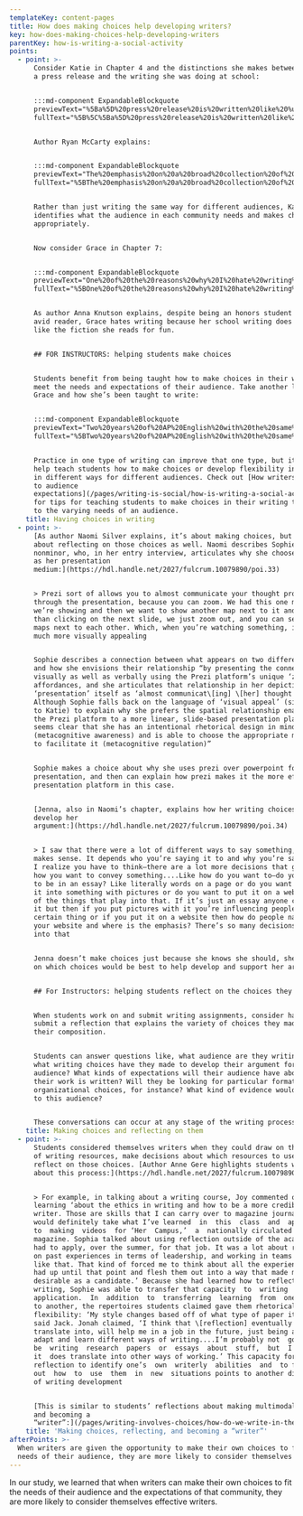 ```yaml
---
templateKey: content-pages
title: How does making choices help developing writers?
key: how-does-making-choices-help-developing-writers
parentKey: how-is-writing-a-social-activity
points:
  - point: >-
      Consider Katie in Chapter 4 and the distinctions she makes between writing
      a press release and the writing she was doing at school:


      :::md-component ExpandableBlockquote
      previewText="%5Ba%5D%20press%20release%20is%20written%20like%20%u2026"
      fullText="%5B%5C%5Ba%5D%20press%20release%20is%20written%20like%20a%20newspaper%20article.%20You%20have%20to%20lead%20with%20the%20most%20important%20thing%2C%20and%20then%20you%20give%20the%20background%20information%20later%20on.%20Whereas%2C%20in%20college%20I%u2019d%20been%20writing%2C%20have%20the%20background%20information%20at%20the%20top%20and%20then%20get%20more%20and%20more%20specific%20or%20get%20to%20your%20point%20at%20the%20bottom%5D%28https%3A//hdl.handle.net/2027/fulcrum.10079890/poi.27%29"


      Author Ryan McCarty explains: 


      :::md-component ExpandableBlockquote
      previewText="The%20emphasis%20on%20a%20broad%20collection%20of%20writing%20experiences%20..."
      fullText="%5BThe%20emphasis%20on%20a%20broad%20collection%20of%20writing%20experiences%20is%20noteworthy%2C%20illustrating%20that%2C%20for%20Katie%2C%20the%20writer%20she%20has%20become%20is%20one%20who%20can%20effectively%20distinguish%20between%20exigencies%20of%20particular%20contexts%2C%20drawing%20on%20the%20appropriate%20resources%20in%20her%20writing%20repertoire.%20%5D%28https%3A//hdl.handle.net/2027/fulcrum.10079890/poi.27%29"


      Rather than just writing the same way for different audiences, Katie
      identifies what the audience in each community needs and makes choices
      appropriately.


      Now consider Grace in Chapter 7:


      :::md-component ExpandableBlockquote
      previewText="One%20of%20the%20reasons%20why%20I%20hate%20writing%20is%20because%20%u2026"
      fullText="%5BOne%20of%20the%20reasons%20why%20I%20hate%20writing%20is%20because%20I%u2019ll%20read%20%5C%5Bmy%20%20writing%5D%2C%20and%20I%u2019m%20%20like%2C%20%u2018This%20isn%u2019t%20just%20like%20these%20masterpieces%20from%20all%20these%20books%20that%20I%20read.%u2019%20Then%20I%20get%20really%20upset%20about%20it%2C%20because%20%u2026%20it%u2019s%20just%20a%20stylistic%20problem.%20It%20just%20doesn%u2019t%20flow%20the%20way%20I%20want%20it%20to.%20It%u2019s%20not%20perfect%2C%20and%20I%20think%20part%20of%20what%20makes%20me%20so%20frustrated%20about%20it%20is%20because%20I%20read%20these%20great%20books%20that%20I%u2019m%20never%20gonna%20match%20up%20to%20when%20I%20write.%20I%20just%20get%20really%20disheartened.%5D%28https%3A//hdl.handle.net/2027/fulcrum.10079890/poi.31%29"


      As author Anna Knutson explains, despite being an honors student and an
      avid reader, Grace hates writing because her school writing does not sound
      like the fiction she reads for fun. 


      ## FOR INSTRUCTORS: helping students make choices


      Students benefit from being taught how to make choices in their writing to
      meet the needs and expectations of their audience. Take another look at
      Grace and how she’s been taught to write:


      :::md-component ExpandableBlockquote
      previewText="Two%20years%20of%20AP%20English%20with%20the%20same%20instructor%20%u2026"
      fullText="%5BTwo%20years%20of%20AP%20English%20with%20the%20same%20instructor%20prepared%20her%20to%20succeed%20in%20at%20least%20two%20domains%20of%20writing%3A%20timed%20essay%20exams%2C%20such%20as%20the%20AP%20exam%20and%20the%20ACT%20exam%2C%20and%20his%20class%2C%20which%20seems%20to%20have%20had%20quite%20rigorous%u2014and%20specific%u2014standards%20for%20writing.%20Grace%20valued%20this%20learning%2C%20perhaps%20so%20much%20that%20it%20became%20entrenched%2C%20as%20Anson%20describes%3A%20%u2018When%20writers%u2019%20contexts%20are%20constrained%20and%20they%20are%20subjected%20to%20repeated%20practice%20of%20the%20%20same%20%20genres%2C%20%20using%20%20the%20%20same%20%20processes%20%20for%20%20the%20%20same%20%20rhetorical%20%20purposes%20%20and%20%20addressing%20the%20same%20audiences%2C%20their%20conceptual%20framework%20for%20writing%20may%20become%20entrenched%2C%20%u2018solidified%2C%u2019%20or%20%u2018sedimented%u2019%20%2877%29.%20Anson%20%20suggests%20%20that%20%20the%20%20%u201Cmisapplication%20%20of%20%20habituated%20%20practice%u201D%20%20is%20%20typical%20%20among%20high%20school%20students%20who%20have%20become%20accustomed%20to%20particular%20types%20of%20writing%3B%20Grace%20may%20be%20one%20of%20these%20students.%5D%28https%3A//hdl.handle.net/2027/fulcrum.10079890/poi.32%29"


      Practice in one type of writing can improve that one type, but it doesn’t
      help teach students how to make choices or develop flexibility in writing
      in different ways for different audiences. Check out [How writers respond
      to audience
      expectations](/pages/writing-is-social/how-is-writing-a-social-activity/how-do-writers-respond-to-audience-expectations/)
      for tips for teaching students to make choices in their writing that adapt
      to the varying needs of an audience.
    title: Having choices in writing
  - point: >-
      [As author Naomi Silver explains, it’s about making choices, but it’s
      about reflecting on those choices as well. Naomi describes Sophie, a
      nonminor, who, in her entry interview, articulates why she chooses Prezi
      as her presentation
      medium:](https://hdl.handle.net/2027/fulcrum.10079890/poi.33)


      > Prezi sort of allows you to almost communicate your thought process
      through the presentation, because you can zoom. We had this one map that
      we’re showing and then we want to show another map next to it and, rather
      than clicking on the next slide, we just zoom out, and you can see both
      maps next to each other. Which, when you’re watching something, it’s just
      much more visually appealing


      Sophie describes a connection between what appears on two different maps
      and how she envisions their relationship “by presenting the connection
      visually as well as verbally using the Prezi platform’s unique ‘zooming’
      affordances, and she articulates that relationship in her depiction of the
      ‘presentation’ itself as ‘almost communicat\[ing] \[her] thought process.
      Although Sophie falls back on the language of ‘visual appeal’ (similarly
      to Katie) to explain why she prefers the spatial relationship enabled by
      the Prezi platform to a more linear, slide-based presentation platform, it
      seems clear that she has an intentional rhetorical design in mind
      (metacognitive awareness) and is able to choose the appropriate medium ...
      to facilitate it (metacognitive regulation)”


      Sophie makes a choice about why she uses prezi over powerpoint for her
      presentation, and then can explain how prezi makes it the more effective
      presentation platform in this case.


      [Jenna, also in Naomi’s chapter, explains how her writing choices help her
      develop her
      argument:](https://hdl.handle.net/2027/fulcrum.10079890/poi.34)


      > I saw that there were a lot of different ways to say something, if that
      makes sense. It depends who you’re saying it to and why you’re saying it.
      I realize you have to think—there are a lot more decisions that go into
      how you want to convey something....Like how do you want to—do you want it
      to be in an essay? Like literally words on a page or do you want to turn
      it into something with pictures or do you want to put it on a website? All
      of the things that play into that. If it’s just an essay anyone can read
      it but then if you put pictures with it you’re influencing people to see a
      certain thing or if you put it on a website then how do people navigate
      your website and where is the emphasis? There’s so many decisions that go
      into that


      Jenna doesn’t make choices just because she knows she should, she reflects
      on which choices would be best to help develop and support her argument.


      ## For Instructors: helping students reflect on the choices they make


      When students work on and submit writing assignments, consider having them
      submit a reflection that explains the variety of choices they made in
      their composition.


      Students can answer questions like, what audience are they writing to and
      what writing choices have they made to develop their argument for this
      audience? What kinds of expectations will their audience have about how
      their work is written? Will they be looking for particular formatting or
      organizational choices, for instance? What kind of evidence would appeal
      to this audience?


      These conversations can occur at any stage of the writing process.
    title: Making choices and reflecting on them
  - point: >-
      Students considered themselves writers when they could draw on their range
      of writing resources, make decisions about which resources to use, and
      reflect on those choices. [Author Anne Gere highlights students who talk
      about this process:](https://hdl.handle.net/2027/fulcrum.10079890/poi.36)


      > For example, in talking about a writing course, Joy commented on
      learning ‘about the ethics in writing and how to be a more credible
      writer. Those are skills that I can carry over to magazine journalism....I
      would definitely take what I’ve learned  in  this  class  and  apply  it 
      to  making  videos  for ‘Her  Campus,’  a  nationally circulated online
      magazine. Sophia talked about using reflection outside of the academy: ‘I
      had to apply, over the summer, for that job. It was a lot about reflecting
      on past experiences in terms of leadership, and working in teams and stuff
      like that. That kind of forced me to think about all the experience I’d
      had up until that point and flesh them out into a way that made me seem
      desirable as a candidate.’ Because she had learned how to reflect on her
      writing, Sophie was able to transfer that capacity  to  writing  a  job 
      application.  In  addition  to  transferring  learning  from  one context
      to another, the repertoires students claimed gave them rhetorical
      flexibility: ‘My style changes based off of what type of paper it is,’
      said Jack. Jonah claimed, ‘I think that \[reflection] eventually will
      translate into, will help me in a job in the future, just being able to
      adapt and learn different ways of writing....I’m probably not  going  to 
      be  writing  research  papers  or  essays  about  stuff,  but  I  think 
      it  does translate into other ways of working.’ This capacity for using
      reflection to identify one’s  own  writerly  abilities  and  to figure 
      out  how  to  use  them  in  new  situations points to another dimension
      of writing development 


      [This is similar to students’ reflections about making multimodal choices
      and becoming a
      “writer”:](/pages/writing-involves-choices/how-do-we-write-in-the-digital-age/how-do-writers-compose-in-the-digital-age/)
    title: 'Making choices, reflecting, and becoming a “writer”'
afterPoints: >-
  When writers are given the opportunity to make their own choices to fit the
  needs of their audience, they are more likely to consider themselves writers.
---
```

In our study, we learned that when writers can make their own choices to fit the needs of their audience and the expectations of that community, they are more likely to consider themselves effective writers.
